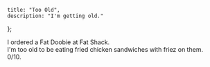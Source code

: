 	title: "Too Old",
	description: "I'm getting old."
};

I ordered a Fat Doobie at Fat Shack.\
I'm too old to be eating fried chicken sandwiches with friez on them.\
0/10.